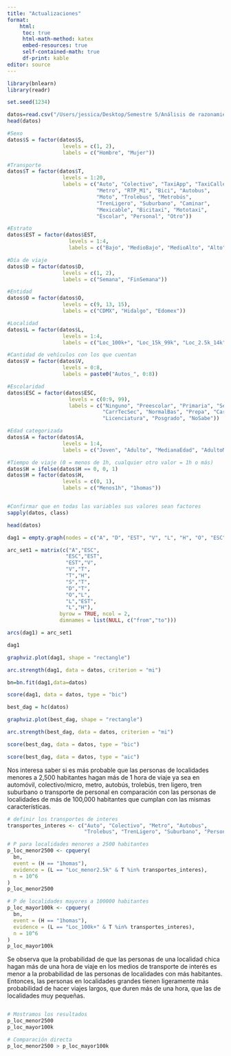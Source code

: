 ```yaml
---
title: "Actualizaciones"
format: 
    html:
     toc: true
     html-math-method: katex
     embed-resources: true
     self-contained-math: true
     df-print: kable
editor: source
---
```


```r
library(bnlearn)
library(readr)
```

```r
set.seed(1234)
```

```r
datos=read.csv("/Users/jessica/Desktop/Semestre 5/Análisis de razonamiento e incertidumbre/data_corregido.csv")
head(datos)
```

```r
#Sexo
datos$S = factor(datos$S,
                  levels = c(1, 2),
                  labels = c("Hombre", "Mujer"))

#Transporte
datos$T = factor(datos$T,
                  levels = 1:20,
                  labels = c("Auto", "Colectivo", "TaxiApp", "TaxiCalle",
                             "Metro", "RTP_M1", "Bici", "Autobus",
                             "Moto", "Trolebus", "Metrobús",
                             "TrenLigero", "Suburbano", "Caminar",
                             "Mexicable", "Bicitaxi", "Mototaxi",
                             "Escolar", "Personal", "Otro"))

#Estrato
datos$EST = factor(datos$EST,
                    levels = 1:4,
                    labels = c("Bajo", "MedioBajo", "MedioAlto", "Alto"))

#Día de viaje
datos$D = factor(datos$D,
                  levels = c(1, 2),
                  labels = c("Semana", "FinSemana"))

#Entidad
datos$O = factor(datos$O,
                  levels = c(9, 13, 15),
                  labels = c("CDMX", "Hidalgo", "Edomex"))

#Localidad
datos$L = factor(datos$L,
                  levels = 1:4,
                  labels = c("Loc_100k+", "Loc_15k_99k", "Loc_2.5k_14k", "Loc_menor2.5k"))

#Cantidad de vehículos con los que cuentan
datos$V = factor(datos$V,
                  levels = 0:8,
                  labels = paste0("Autos_", 0:8))

#Escolaridad
datos$ESC = factor(datos$ESC,
                    levels = c(0:9, 99),
                    labels = c("Ninguno", "Preescolar", "Primaria", "Secundaria",
                               "CarrTecSec", "NormalBas", "Prepa", "CarrTecPrepa",
                               "Licenciatura", "Posgrado", "NoSabe"))

#Edad categorizada
datos$A = factor(datos$A,
                  levels = 1:4,
                  labels = c("Joven", "Adulto", "MedianaEdad", "AdultoMayor"))

#Tiempo de viaje (0 = menos de 1h, cualquier otro valor = 1h o más)
datos$H = ifelse(datos$H == 0, 0, 1)
datos$H = factor(datos$H,
                  levels = c(0, 1),
                  labels = c("Menos1h", "1homas"))


#Confirmar que en todas las variables sus valores sean factores
sapply(datos, class)
```

```r
head(datos)
```

```r
dag1 = empty.graph(nodes = c("A", "D", "EST", "V", "L", "H", "O", "ESC","S","T"))
```

```r
arc_set1 = matrix(c("A","ESC",
                   "ESC","EST",
                   "EST","V",
                   "V","T",
                   "T","H",
                   "S","T",
                   "D","T",
                   "O","L",
                   "L","EST",
                   "L","H"), 
                 byrow = TRUE, ncol = 2,
                 dimnames = list(NULL, c("from","to")))
```

```r
arcs(dag1) = arc_set1
```

```r
dag1
```

```r
graphviz.plot(dag1, shape = "rectangle")
```

```r
arc.strength(dag1, data = datos, criterion = "mi")
```

```r
bn=bn.fit(dag1,data=datos)
```

```r
score(dag1, data = datos, type = "bic")
```

```r
best_dag = hc(datos)
```

```r
graphviz.plot(best_dag, shape = "rectangle")
```

```r
arc.strength(best_dag, data = datos, criterion = "mi")
```

```r
score(best_dag, data = datos, type = "bic")
```

```r
score(best_dag, data = datos, type = "aic")
```

Nos interesa saber si es más probable que las personas de localidades menores a 2,500 habitantes hagan más de 1 hora de viaje ya sea en automóvil, colectivo/micro, metro, autobús, trolebús, tren ligero, tren suburbano o transporte de personal en comparación con las personas de localidades de más de 100,000 habitantes que cumplan con las mismas características.

```r
# definir los transportes de interes
transportes_interes <- c("Auto", "Colectivo", "Metro", "Autobus",
                         "Trolebus", "TrenLigero", "Suburbano", "Personal")
```

```r
# P para localidades menores a 2500 habitantes
p_loc_menor2500 <- cpquery(
  bn,
  event = (H == "1homas"),
  evidence = (L == "Loc_menor2.5k" & T %in% transportes_interes),
  n = 10^6
)
p_loc_menor2500
```

```r
# P de localidades mayores a 100000 habitantes
p_loc_mayor100k <- cpquery(
  bn,
  event = (H == "1homas"),
  evidence = (L == "Loc_100k+" & T %in% transportes_interes),
  n = 10^6
)
p_loc_mayor100k
```

Se observa que la probabilidad de que las personas de una localidad chica hagan más de una hora de viaje en los medios de transporte de interés es menor a la probabilidad de las personas de localidades con más habitantes. Entonces, las personas en localidades grandes tienen ligeramente más probabilidad de hacer viajes largos, que duren más de una hora, que las de localidades muy pequeñas.

```r

```

```r





# Mostramos los resultados
p_loc_menor2500
p_loc_mayor100k

# Comparación directa
p_loc_menor2500 > p_loc_mayor100k

```

```r

```

```r

```

```r

```

```r

```

```r

```

```r

```
